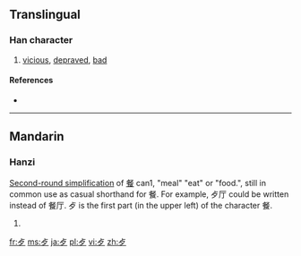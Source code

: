 {{also|歹}}
==Translingual==
{{stroke order|type=animate}}

===Han character===
{{Han char|rn=78|rad=歹|as=01|sn=5|four=|canj=YNI}}

# [[vicious]], [[depraved]], [[bad]]

====References====
* {{Han ref|kx=0578.180|dkj=16362|dj=0970.020|hdz=21379.150|uh=6B7A|ud=27514}}

----

==Mandarin==

===Hanzi===
{{cmn-hanzi|pin=[[dǎi]] ([[dai3]]), [[wěn]] ([[wen3]])|wg=tai<sup>3</sup>, wen<sup>3</sup>}}

[[w:Second round of simplified Chinese characters|Second-round simplification]] of [[餐]] can1, "meal" "eat" or "food.", still in common use as casual shorthand for 餐. For example, 歺厅 could be written instead of 餐厅. 歺 is the first part (in the upper left) of the character 餐.

# {{defn|lang=cmn|sort=歹01}}

[[fr:歺]]
[[ms:歺]]
[[ja:歺]]
[[pl:歺]]
[[vi:歺]]
[[zh:歺]]